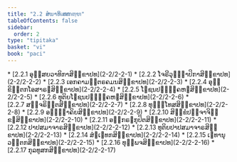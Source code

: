 ```yaml
---
title: "2.2 ສໍຆາທິເສສກຓ຺ຑ"
tableOfContents: false
sidebar:
  order: 2
type: "tipitaka"
basket: "vi"
book: "paci"
---
```



<DynamicBreadcrumb />



<TableOfContents book="paci" section="2.2">
* [2.2.1 ອຸສ຺ສຍວາທິກາສິກ຺ຂາປທ](2-2/2-2-1)
* [2.2.2 ໂຈຣີວຸຏ຺ຐາປິກາສິກ຺ຂາປທ](2-2/2-2-2)
* [2.2.3 ເອກຄາມນ຺ຕຣຄມນສິກ຺ຂາປທ](2-2/2-2-3)
* [2.2.4 ອຸກ຺ຂິຕ຺ຕກໂອສາຣຓສິກ຺ຂາປທ](2-2/2-2-4)
* [2.2.5 ໂຠຊນປຏິຄ຺ຄຫຓສິກ຺ຂາປທ](2-2/2-2-5)
* [2.2.6 ທຸຕິຍໂຠຊນປຏິຄ຺ຄຫຓສິກ຺ຂາປທ](2-2/2-2-6)
* [2.2.7 ສຎ຺ຈຣິຕ຺ຕສິກ຺ຂາປທ](2-2/2-2-7)
* [2.2.8 ທຸຏ຺ຐໂທສສິກ຺ຂາປທ](2-2/2-2-8)
* [2.2.9 ອຎ຺ຎຠາຄິຍສິກ຺ຂາປທ](2-2/2-2-9)
* [2.2.10 ສິກ຺ຂໍປຈ຺ຈາຈິກ຺ຂຓສິກ຺ຂາປທ](2-2/2-2-10)
* [2.2.11 ອຘິກຣຓກຸປິຕສິກ຺ຂາປທ](2-2/2-2-11)
* [2.2.12 ປາປສມາຈາຣສິກ຺ຂາປທ](2-2/2-2-12)
* [2.2.13 ທຸຕິຍປາປສມາຈາຣສິກ຺ຂາປທ](2-2/2-2-13)
* [2.2.14 ສໍຆເຠທກສິກ຺ຂາປທ](2-2/2-2-14)
* [2.2.15 ເຠທານຸວຕ຺ຕກສິກ຺ຂາປທ](2-2/2-2-15)
* [2.2.16 ທຸພ຺ພຈສິກ຺ຂາປທ](2-2/2-2-16)
* [2.2.17 ກຸລທູສກສິກ຺ຂາປທ](2-2/2-2-17)
</TableOfContents>
